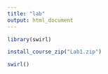 ```yaml
---
title: "lab"
output: html_document
---
```


```r
library(swirl)
```

```r
install_course_zip("Lab1.zip")
```

```r
swirl()
```